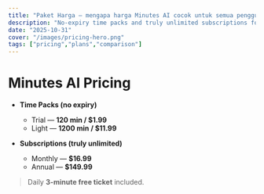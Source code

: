 ```yaml
---
title: "Paket Harga — mengapa harga Minutes AI cocok untuk semua pengguna"
description: "No-expiry time packs and truly unlimited subscriptions for Minutes AI. Quick comparison vs. Otter/Notta."
date: "2025-10-31"
cover: "/images/pricing-hero.png"
tags: ["pricing","plans","comparison"]
---
```


# Minutes AI Pricing

- **Time Packs (no expiry)**  
  - Trial — **120 min / $1.99**  
  - Light — **1200 min / $11.99**

- **Subscriptions (truly unlimited)**  
  - Monthly — **$16.99**  
  - Annual — **$149.99**

> Daily **3-minute free ticket** included.
